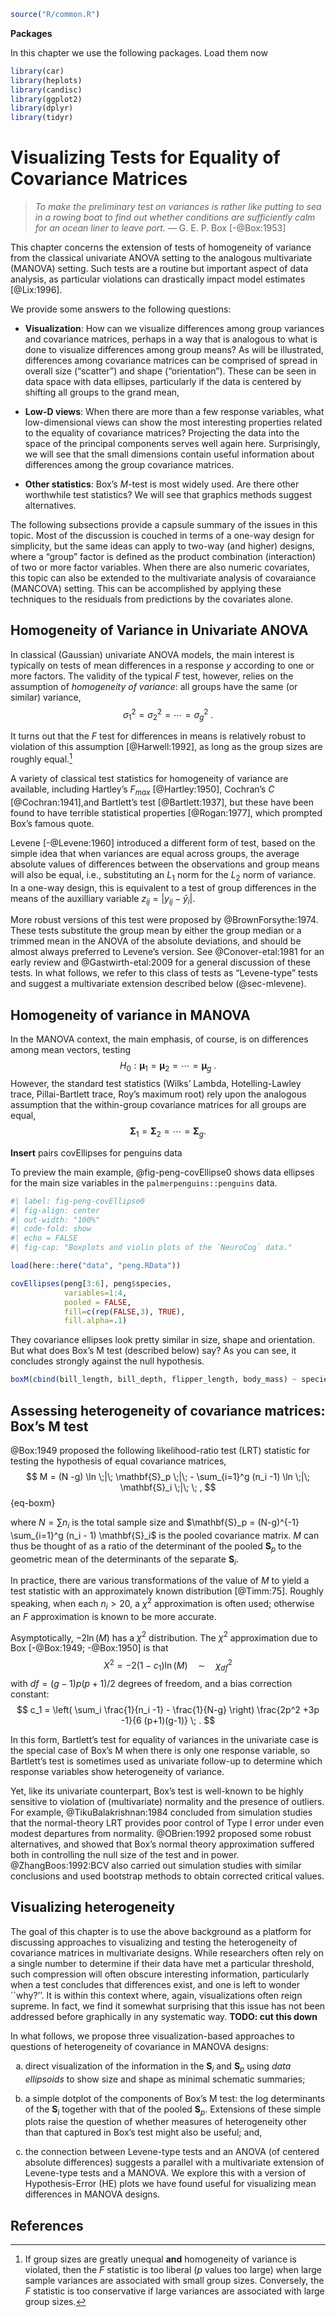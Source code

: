 ```r
source("R/common.R")
```

**Packages**

In this chapter we use the following packages. Load them now
```r
library(car)
library(heplots)
library(candisc)
library(ggplot2)
library(dplyr)
library(tidyr)
```

# Visualizing Tests for Equality of Covariance Matrices

> _To make the preliminary test on variances is rather like putting to sea in a rowing boat
> to find out whether conditions are sufficiently calm for an ocean liner to leave port._
> --- G. E. P. Box [-@Box:1953]


This chapter concerns the extension of tests of homogeneity of variance from the classical univariate
ANOVA setting to the analogous multivariate (MANOVA) setting. Such tests are a routine but important aspect of data analysis, as particular violations can drastically impact model estimates [@Lix:1996]. 


We provide some answers to the following questions:

- **Visualization**: How can we visualize differences among group variances and covariance matrices,
  perhaps in a way that is analogous to what is done to visualize differences among group means?
  As will be illustrated, differences among covariance matrices can be comprised of spread in overall size ("scatter") and shape ("orientation"). These can be seen in data space with data ellipses, particularly if the data is centered by shifting all groups to the grand mean,
  
- **Low-D views**:  When there are more than a few response variables, what low-dimensional
  views can show the most interesting properties related to the equality of covariance matrices?
  Projecting the data into the space of the principal components serves well again here. Surprisingly, we will see that the small dimensions contain useful information about differences among the group covariance matrices.
  
- **Other statistics**: Box's $M$-test is most widely used. Are there other worthwhile test statistics? We will see that graphics methods suggest alternatives.

The following subsections provide a capsule summary of the issues in this topic.
Most of the discussion is couched in terms of a one-way design for simplicity,
but the same ideas can apply to two-way (and higher) designs, where a "group" factor
is defined as the product combination (interaction) of two or more factor
variables. When there are also numeric covariates, this topic can also be extended
to the multivariate analysis of covaraiance (MANCOVA) setting. This can be 
accomplished by applying these techniques to the residuals from predictions by 
the covariates alone.

## Homogeneity of Variance in Univariate ANOVA

In classical (Gaussian) univariate ANOVA models, the main interest is typically on
tests of mean differences in a response $y$ according to one or more factors.
The validity of the typical $F$ test, however, relies on the assumption
of _homogeneity of variance_: 
all groups have the same (or similar) variance,
$$
\sigma_1^2 = \sigma_2^2 = \cdots = \sigma_g^2 \; .
$$

It turns out that the $F$ test for differences in means
is relatively robust to violation of this assumption [@Harwell:1992],
as long as the group sizes are roughly equal.[^1]

[^1]: If group sizes are greatly unequal __and__ homogeneity of variance is violated, then the $F$ statistic is too liberal ($p$ values too large) when large sample variances are associated with small group sizes.
Conversely, the $F$ statistic is too conservative if large variances are associated with large group sizes.

A variety of classical test statistics for homogeneity of variance are available, including
Hartley's $F_{max}$ [@Hartley:1950], Cochran's _C_ [@Cochran:1941],and Bartlett's test [@Bartlett:1937],
but these have been found to have terrible statistical properties [@Rogan:1977], which prompted Box's famous quote.

Levene [-@Levene:1960] introduced a different form of test, based on the simple idea that when 
variances are equal across groups, 
the average absolute values of differences between the observations and group means
will also be equal, i.e., substituting an $L_1$ norm for the $L_2$ norm of variance. 
In a one-way design, this is equivalent to a test of group differences in the
means of the auxilliary variable $z_{ij} = | y_{ij} - \bar{y}_i |$.

More robust versions of this test were proposed by @BrownForsythe:1974. These tests
substitute the group mean by either the group median or a trimmed mean in the ANOVA of the absolute deviations, and
should be almost always preferred to Levene's version.
See @Conover-etal:1981 for an early review and @Gastwirth-etal:2009 for a general discussion of these tests. 
In what follows, we refer to this class of tests as "Levene-type" tests and suggest a 
multivariate extension described below (@sec-mlevene).

## Homogeneity of variance in MANOVA

In the MANOVA context, the main emphasis, of course, is on differences among mean vectors,
testing
$$
H_0 : \mathbf{\mu}_1 = \mathbf{\mu}_2 = \cdots = \mathbf{\mu}_g \; .
$$
However, the standard test statistics (Wilks' Lambda, Hotelling-Lawley trace, Pillai-Bartlett trace, Roy's maximum root) rely upon
the analogous assumption that
the within-group covariance matrices for all groups are equal,
$$
\mathbf{\Sigma}_1 = \mathbf{\Sigma}_2 = \cdots = \mathbf{\Sigma}_g \period
$$

**Insert** pairs covEllipses for penguins data

To preview the main example, @fig-peng-covEllipse0 shows data ellipses for the
main size variables in the `palmerpenguins::penguins` data.

```r
#| label: fig-peng-covEllipse0
#| fig-align: center
#| out-width: "100%"
#| code-fold: show
#| echo = FALSE
#| fig-cap: "Boxplots and violin plots of the `NeuroCog` data."

load(here::here("data", "peng.RData"))

covEllipses(peng[3:6], peng$species, 
            variables=1:4,
            pooled = FALSE,
            fill=c(rep(FALSE,3), TRUE), 
            fill.alpha=.1)
```

They covariance ellipses look pretty similar in size, shape and orientation.
But what does Box's M test (described below) say? As you can see,
it concludes strongly against the null hypothesis.

```r
boxM(cbind(bill_length, bill_depth, flipper_length, body_mass) ~ species, data=peng)
```


## Assessing heterogeneity of covariance matrices: Box's M test

@Box:1949 proposed the following likelihood-ratio test (LRT) statistic for testing the
hypothesis of equal covariance matrices,
$$
M = (N -g) \ln \;|\; \mathbf{S}_p \;|\; - \sum_{i=1}^g (n_i -1) \ln \;|\; \mathbf{S}_i \;|\; \; ,
$$ {eq-boxm}

where $N = \sum n_i$ is the total sample size and
$\mathbf{S}_p = (N-g)^{-1} \sum_{i=1}^g (n_i - 1) \mathbf{S}_i$ 
is the pooled covariance matrix.
$M$ can thus be thought of as a ratio of the determinant of the pooled $\mathbf{S}_p$
to the geometric mean of the determinants of the separate $\mathbf{S}_i$.

In practice, there are various transformations of the value of $M$ to yield a
test statistic with an approximately known distribution [@Timm:75].
Roughly speaking, when each $n_i > 20$, a $\chi^2$ approximation is often used;
otherwise an $F$ approximation is known to be more accurate.

Asymptotically, $-2 \ln (M)$ has a $\chi^2$ distribution. The $\chi^2$ approximation
due to Box [-@Box:1949; -@Box:1950] is that
$$
X^2 = -2 (1-c_1) \ln (M) \quad \sim \quad \chi^2_{df}
$$
with $df = (g-1) p (p+1)/2$ degrees of freedom, and a bias correction constant:
$$
c_1 = \left( 
\sum_i \frac{1}{n_i -1}
- \frac{1}{N-g}
\right)
\frac{2p^2 +3p -1}{6 (p+1)(g-1)} \; .
$$

In this form, Bartlett's test for equality of variances in the univariate case
is the special case of Box's M when there is only one response variable,
so Bartlett's test is sometimes used as univariate follow-up to determine
which response variables show heterogeneity of variance.

Yet, like its univariate counterpart, Box's test is well-known to be highly sensitive to violation
of (multivariate) normality and the presence of outliers. For example, @TikuBalakrishnan:1984
concluded from simulation studies that the normal-theory LRT provides poor control of Type I
error under even modest departures from normality. @OBrien:1992 proposed some robust alternatives,
and showed that Box's normal theory approximation suffered both in controlling the null size
of the test and in power. @ZhangBoos:1992:BCV also carried out simulation studies with similar
conclusions and used bootstrap methods to obtain corrected critical values.

## Visualizing heterogeneity

The goal of this chapter is to use the above background as a platform for discussing approaches to visualizing and testing the heterogeneity of covariance matrices in multivariate designs.  While researchers often rely on a single number to determine if their data have met a particular threshold, such compression will often obscure interesting information, particularly when a test concludes that differences exist, and one is left to wonder ``why?''.
It is within this context where, again, visualizations often reign supreme. 
In fact, we find it somewhat surprising that this issue has not been addressed before graphically in any systematic way. **TODO: cut this down**

In what follows, we propose three visualization-based approaches to questions of heterogeneity of covariance in MANOVA
designs:

(a) direct visualization of the information in the $\mathbf{S}_i$ and $\mathbf{S}_p$ using _data ellipsoids_ to show size and shape as minimal schematic summaries;

(b) a simple dotplot of the components of Box's M test: the log determinants of the 
$\mathbf{S}_i$ together with that of the pooled $\mathbf{S}_p$. Extensions of these simple plots raise the question of whether measures of heterogeneity other than that captured in Box's test might also be useful; and,

(c) the connection between Levene-type tests and an ANOVA (of centered absolute differences) suggests a parallel with a multivariate extension of Levene-type tests and a MANOVA.  We explore this with a version of
Hypothesis-Error (HE) plots we have found useful for visualizing mean differences in MANOVA designs.


## References
